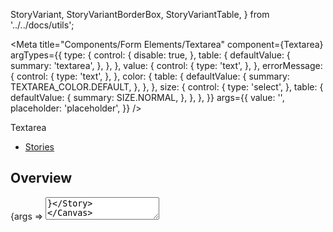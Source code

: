   StoryVariant,
  StoryVariantBorderBox,
  StoryVariantTable,
} from '../../docs/utils';

<Meta
  title="Components/Form Elements/Textarea"
  component={Textarea}
  argTypes={{
    type: {
      control: {
        disable: true,
      },
      table: {
        defaultValue: {
          summary: 'textarea',
        },
      },
    },
    value: {
      control: {
        type: 'text',
      },
    },
    errorMessage: {
      control: {
        type: 'text',
      },
    },
    color: {
      table: {
        defaultValue: {
          summary: TEXTAREA_COLOR.DEFAULT,
        },
      },
    },
    size: {
      control: {
        type: 'select',
      },
      table: {
        defaultValue: {
          summary: SIZE.NORMAL,
        },
      },
    },
  }}
  args={{
    value: '',
    placeholder: 'placeholder',
  }}
/>

<PageHeader>Textarea</PageHeader>

- [Stories](#stories)

## Overview

<Canvas>
  <Story name="Default">{args => <Textarea {...args} />}</Story>
</Canvas>

<ArgsTable story="Default" />

## Stories

### Colors

<Canvas>
  <Story name="Colors">
    {args => (
      <div>
        {Object.values(TEXTAREA_COLOR).map(color => (
          <StoryVariant label={`color - ${color}`} key={color}>
            {color === 'WHITE' ? (
              <div className="sg-story-variant-dark-box">
                <Textarea {...args} color={color} />
              </div>
            ) : (
              <Textarea {...args} color={color} />
            )}
          </StoryVariant>
        ))}
      </div>
    )}
  </Story>
</Canvas>

### Sizes

<Canvas>
  <Story name="Sizes">
    {args => (
      <div>
        {Object.values(SIZE).map(size => (
          <StoryVariant label={`size - ${size}`} key={size}>
            <Textarea {...args} size={size} />
          </StoryVariant>
        ))}
      </div>
    )}
  </Story>
</Canvas>

### Full Width

<Canvas>
  <Story name="Full Width">
    {args => (
      <StoryVariantBorderBox>
        <Textarea {...args} fullWidth />
      </StoryVariantBorderBox>
    )}
  </Story>
</Canvas>

### Simple

<Canvas>
  <Story name="Simple">{args => <Textarea {...args} simple />}</Story>
</Canvas>

### No Padding

<Canvas>
  <Story name="No Padding">{args => <Textarea {...args} noPadding />}</Story>
</Canvas>

### Auto Height

<Canvas>
  <Story name="Auto Height">{args => <Textarea {...args} autoHeight />}</Story>
</Canvas>

### Styles and States

<Canvas>
  <Story name="Styles and States">
    {args => (
      <StoryVariantTable>
        <tbody>
          <tr>
            <td />
            <td>
              <Headline
                extraBold
                transform="uppercase"
                as="span"
                color="text-gray-40"
                size="medium"
              >
                neutral state
              </Headline>
            </td>
            <td>
              <Headline
                extraBold
                transform="uppercase"
                as="span"
                color="text-gray-40"
                size="medium"
              >
                Filled state
              </Headline>
            </td>
            <td>
              <Headline
                extraBold
                transform="uppercase"
                as="span"
                color="text-gray-40"
                size="medium"
              >
                disabled state
              </Headline>
            </td>
          </tr>
          <tr>
            <td>
              <Headline
                extraBold
                transform="uppercase"
                as="span"
                color="text-gray-40"
                size="medium"
              >
                default
              </Headline>
            </td>
            <td>
              <Textarea {...args} />
            </td>
            <td>
              <Textarea {...args} value="textarea example" />
            </td>
            <td>
              <Textarea {...args} disabled />
            </td>
          </tr>
          <tr style={{backgroundColor: hex.black}}>
            <td>
              <Headline
                extraBold
                transform="uppercase"
                as="span"
                color="text-white"
                size="medium"
              >
                white
              </Headline>
            </td>
            <td>
              <Textarea {...args} color="white" />
            </td>
            <td>
              <Textarea {...args} color="white" value="textarea example" />
            </td>
            <td>
              <Textarea {...args} color="white" disabled />
            </td>
          </tr>
          <tr>
            <td>
              <Headline
                extraBold
                transform="uppercase"
                as="span"
                color="text-gray-40"
                size="medium"
              >
                valid
              </Headline>
            </td>
            <td>
              <Textarea {...args} valid />
            </td>
            <td>
              <Textarea {...args} valid value="textarea example" />
            </td>
          </tr>
          <tr>
            <td>
              <Headline
                extraBold
                transform="uppercase"
                as="span"
                color="text-gray-40"
                size="medium"
              >
                invalid
              </Headline>
            </td>
            <td>
              <Textarea {...args} invalid />
            </td>
            <td>
              <Textarea {...args} invalid value="textarea example" />
            </td>
          </tr>
          <tr>
            <td>
              <Headline
                extraBold
                transform="uppercase"
                as="span"
                color="text-gray-40"
                size="medium"
              >
                invalid <br /> with message
              </Headline>
            </td>
            <td>
              <Textarea {...args} invalid errorMessage="Something went wrong" />
            </td>
            <td>
              <Textarea
                {...args}
                invalid
                errorMessage="Something went wrong"
                value="textarea example"
              />
            </td>
          </tr>
        </tbody>
      </StoryVariantTable>
    )}
  </Story>
</Canvas>
